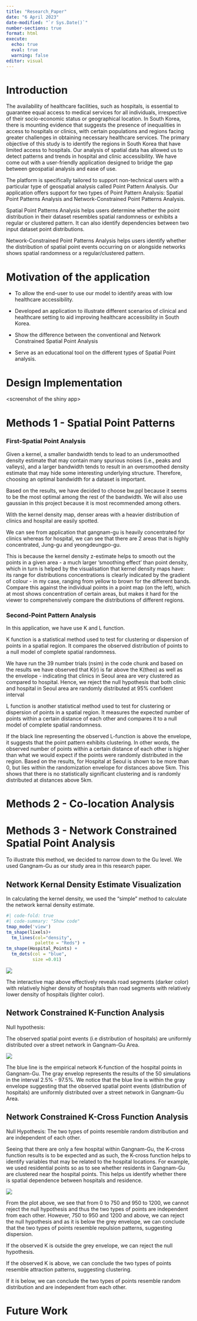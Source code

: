 ```yaml
---
title: "Research_Paper"
date: "6 April 2023"
date-modified: "`r Sys.Date()`"
number-sections: true
format: html
execute: 
  echo: true
  eval: true
  warning: false
editor: visual
---
```


# Introduction

The availability of healthcare facilities, such as hospitals, is essential to guarantee equal access to medical services for all individuals, irrespective of their socio-economic status or geographical location.
In South Korea, there is mounting evidence that suggests the presence of inequalities in access to hospitals or clinics, with certain populations and regions facing greater challenges in obtaining necessary healthcare services.
The primary objective of this study is to identify the regions in South Korea that have limited access to hospitals.
Our analysis of spatial data has allowed us to detect patterns and trends in hospital and clinic accessibility.
We have come out with a user-friendly application designed to bridge the gap between geospatial analysis and ease of use.

The platform is specifically tailored to support non-technical users with a particular type of geospatial analysis called Point Pattern Analysis.
Our application offers support for two types of Point Pattern Analysis: Spatial Point Patterns Analysis and Network-Constrained Point Patterns Analysis.

Spatial Point Patterns Analysis helps users determine whether the point distribution in their dataset resembles spatial randomness or exhibits a regular or clustered pattern.
It can also identify dependencies between two input dataset point distributions.

Network-Constrained Point Patterns Analysis helps users identify whether the distribution of spatial point events occurring on or alongside networks shows spatial randomness or a regular/clustered pattern.

# Motivation of the application

-   To allow the end-user to use our model to identify areas with low healthcare accessibility.

-   Developed an application to illustrate different scenarios of clinical and healthcare setting to aid improving healthcare accessibility in South Korea.

-   Show the difference between the conventional and Network Constrained Spatial Point Analysis

-   Serve as an educational tool on the different types of Spatial Point analysis.

# Design Implementation

\<screenshot of the shiny app\>

# Methods 1 - Spatial Point Patterns

### First-Spatial Point Analysis

Given a kernel, a smaller bandwidth tends to lead to an undersmoothed density estimate that may contain many spurious noises (i.e., peaks and valleys), and a larger bandwidth tends to result in an oversmoothed density estimate that may hide some interesting underlying structure.
Therefore, choosing an optimal bandwidth for a dataset is important.

Based on the results, we have decided to choose bw.ppl because it seems to be the most optimal among the rest of the bandwidth.
We will also use gaussian in this project because it is most recommended among others.

With the kernel density map, denser areas with a heavier distribution of clinics and hospital are easily spotted.

We can see from application that gangnam-gu is heavily concentrated for clinics whereas for hospital, we can see that there are 2 areas that is highly concentrated, Jung-gu and yeongdeungpo-gu.

This is because the kernel density z-estimate helps to smooth out the points in a given area - a much larger 'smoothing effect' than point density, which in turn is helped by the visualisation that kernel density maps have: its range for distributions concentrations is clearly indicated by the gradient of colour - in my case, ranging from yellow to brown for the different bands.
Compare this against the individual points in a point map (on the left), which at most shows concentration of certain areas, but makes it hard for the viewer to comprehensively compare the distributions of different regions.

### Second-Point Pattern Analysis

In this application, we have use K and L function.

K function is a statistical method used to test for clustering or dispersion of points in a spatial region.
It compares the observed distribution of points to a null model of complete spatial randomness.

We have run the 39 number trials (nsim) in the code chunk and based on the results we have observed that K(r) is far above the K(theo) as well as the envelope - indicating that clinics in Seoul area are very clustered as compared to hospital.
Hence, we reject the null hypothesis that both clinic and hospital in Seoul area are randomly distributed at 95% confident interval

L function is another statistical method used to test for clustering or dispersion of points in a spatial region.
It measures the expected number of points within a certain distance of each other and compares it to a null model of complete spatial randomness.

If the black line representing the observed L-function is above the envelope, it suggests that the point pattern exhibits clustering.
In other words, the observed number of points within a certain distance of each other is higher than what we would expect if the points were randomly distributed in the region.
Based on the results, for Hospital at Seoul is shown to be more than 0, but lies within the randomization envelope for distances above 5km.
This shows that there is no statistically significant clustering and is randomly distributed at distances above 5km.

# Methods 2 - Co-location Analysis

# Methods 3 - Network Constrained Spatial Point Analysis

To illustrate this method, we decided to narrow down to the Gu level.
We used Gangnam-Gu as our study area in this research paper.

## **Network Kernal Density Estimate Visualization**

In calculating the kernel density, we used the "simple" method to calculate the network kernal density estimate.

```r
#| code-fold: true
#| code-summary: "Show code"
tmap_mode('view')
tm_shape(lixels)+
  tm_lines(col="density",
           palette = "Reds") +
tm_shape(Hospital_Points) +
  tm_dots(col = "blue",
          size =0.01)
```

![](images/NETKDE_visual.png)

The interactive map above effectively reveals road segments (darker color) with relatively higher density of hospitals than road segments with relatively lower density of hospitals (lighter color).

## N**etwork Constrained K-Function Analysis**

Null hypothesis:

The observed spatial point events (i.e distribution of hospitals) are uniformly distributed over a street network in Gangnam-Gu Area.

![](images/NetKDE_K.png)

The blue line is the empirical network K-function of the hospital points in Gangnam-Gu.
The gray envelop represents the results of the 50 simulations in the interval 2.5% - 97.5%.
We notice that the blue line is within the gray envelope suggesting that the observed spatial point events (distribution of hospitals) are uniformly distributed over a street network in Gangnam-Gu Area.

## **Network Constrained K-Cross Function Analysis**

Null Hypothesis: The two types of points resemble random distribution and are independent of each other.

Seeing that there are only a few hospital within Gangnam-Gu, the K-cross function results is to be expected and as such, the K-cross function helps to identify variables that may be related to the hospital locations.
For example, we used residential points so as to see whether residents in Gangnam-Gu are clustered near the hospital points.
This helps us identify whether there is spatial dependence between hospitals and residence.

![](images/NetKDE_Kcross.png)

From the plot above, we see that from 0 to 750 and 950 to 1200, we cannot reject the null hypothesis and thus the two types of points are independent from each other.
However, 750 to 950 and 1200 and above, we can reject the null hypothesis and as it is below the grey envelope, we can conclude that the two types of points resemble repulsion patterns, suggesting dispersion.

If the observed K is outside the grey envelope, we can reject the null hypothesis.

If the observed K is above, we can conclude the two types of points resemble attraction patterns, suggesting clustering.

If it is below, we can conclude the two types of points resemble random distribution and are independent from each other.

# Future Work
